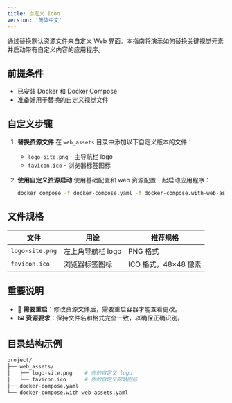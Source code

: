 ```yaml
---
title: 自定义 Icon
version: '简体中文'
---
```


通过替换默认资源文件来自定义 Web 界面。本指南将演示如何替换关键视觉元素并启动带有自定义内容的应用程序。

## 前提条件

- 已安装 Docker 和 Docker Compose
- 准备好用于替换的自定义视觉文件

## 自定义步骤

1. **替换资源文件**
   在 `web_assets` 目录中添加以下自定义版本的文件：
   - `logo-site.png` - 主导航栏 logo
   - `favicon.ico` - 浏览器标签图标

2. **使用自定义资源启动**
   使用基础配置和 web 资源配置一起启动应用程序：

   ```bash
   docker compose -f docker-compose.yaml -f docker-compose.with-web-assets.yaml up -d
   ```

## 文件规格

| 文件            | 用途                    | 推荐规格                   |
| --------------- | ----------------------- | -------------------------- |
| `logo-site.png` | 左上角导航栏 logo      | PNG 格式                   |
| `favicon.ico`   | 浏览器标签图标         | ICO 格式，48×48 像素       |

## 重要说明

- 🔄 **需要重启**：修改资源文件后，需要重启容器才能查看更改。
- 🖼️ **资源要求**：保持文件名和格式完全一致，以确保正确识别。

## 目录结构示例

```bash
project/
├── web_assets/
│   ├── logo-site.png    # 你的自定义 logo
│   └── favicon.ico      # 你的自定义网站图标
├── docker-compose.yaml
└── docker-compose.with-web-assets.yaml
```
